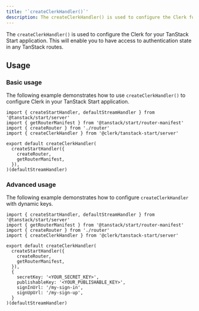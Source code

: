 ```yaml
---
title: '`createClerkHandler()`'
description: The createClerkHandler() is used to configure the Clerk for your TanStack Start application.
---
```


The `createClerkHandler()` is used to configure the Clerk for your TanStack Start application. This will enable you to have access to authentication state in any TanStack routes.

## Usage

### Basic usage

The following example demonstrates how to use `createClerkHandler()` to configure Clerk in your TanStack Start application.

  ```tsx {{ filename: 'app/ssr.tsx' }}
  import { createStartHandler, defaultStreamHandler } from '@tanstack/start/server'
  import { getRouterManifest } from '@tanstack/start/router-manifest'
  import { createRouter } from './router'
  import { createClerkHandler } from '@clerk/tanstack-start/server'

  export default createClerkHandler(
    createStartHandler({
      createRouter,
      getRouterManifest,
    }),
  )(defaultStreamHandler)
  ```

### Advanced usage

The following example demonstrates how to configure `createClerkHandler` with dynamic keys.

  ```tsx {{ filename: 'app/ssr.tsx' }}
  import { createStartHandler, defaultStreamHandler } from '@tanstack/start/server'
  import { getRouterManifest } from '@tanstack/start/router-manifest'
  import { createRouter } from './router'
  import { createClerkHandler } from '@clerk/tanstack-start/server'

  export default createClerkHandler(
    createStartHandler({
      createRouter,
      getRouterManifest,
    }),
    {
      secretKey: '<YOUR_SECRET_KEY>',
      publishableKey: '<YOUR_PUBLISHABLE_KEY>',
      signInUrl: '/my-sign-in',
      signUpUrl: '/my-sign-up',
    }
  )(defaultStreamHandler)
  ```
